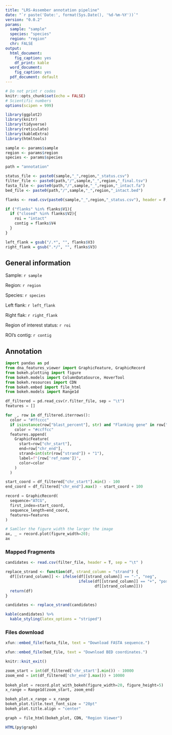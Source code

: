 ```yaml
---
title: "LRS-Assember annotation pipeline"
date: "`r paste('Date:', format(Sys.Date(), '%d-%m-%Y'))`"
version: "0.0.2"
params:
  sample: "sample"
  species: "species"
  region: "region"
  chr: FALSE
output:
  html_document:
    fig_caption: yes
    df_print: kable
  word_document:
    fig_caption: yes
  pdf_document: default
---
```


```r
# Do not print r codes
knitr::opts_chunk$set(echo = FALSE)
# Scientific numbers
options(scipen = 999)

library(ggplot2)
library(knitr)
library(tidyverse)
library(reticulate)
library(kableExtra)
library(htmltools)
```

```r
sample <- params$sample
region <- params$region
species <- params$species

```

```r
path = "annotation"
```

```r

status_file <- paste0(sample,"_",region,"_status.csv")
filter_file <- paste0(path,"/",sample,"_",region,"_final.tsv")
fasta_file <- paste0(path,"/",sample,"_",region,"_intact.fa")
bed_file <- paste0(path,"/",sample,"_",region,"_intact.bed")
```


```r

flanks <- read.csv(paste0(sample,"_",region,"_status.csv"), header = F, sep = "\t")

if ("flanks" %in% flanks$V1){
  if ("closed" %in% flanks$V2){
    roi = "intact"
    contig = flanks$V4
  }
}

left_flank = gsub("/.*", "", flanks$V3)
right_flank = gsub(".*/", "", flanks$V3)
```

## General information

Sample: `r sample`

Region: `r region`

Species: `r species`

Left flank: `r left_flank`

Right flak: `r right_flank`

Region of interest status: `r roi`

ROI's contig: `r contig`

## Annotation

```python
import pandas as pd
from dna_features_viewer import GraphicFeature, GraphicRecord
from bokeh.plotting import figure
from bokeh.models import ColumnDataSource, HoverTool
from bokeh.resources import CDN
from bokeh.embed import file_html
from bokeh.models import Range1d

df_filtered = pd.read_csv(r.filter_file, sep = "\t")
features = []

for _, row in df_filtered.iterrows():
  color = "#ffcccc" 
  if isinstance(row["blast_percent"], str) and "Flanking gene" in row["blast_percent"]:
    color = "#ccffcc"
  features.append(
    GraphicFeature(
      start=row["chr_start"],
      end=row["chr_end"],
      strand=int(str(row["strand"]) + "1"),
      label=f"{row['ref_name']}",
      color=color
    )
  )

start_coord = df_filtered["chr_start"].min() - 100
end_coord = df_filtered["chr_end"].max() - start_coord + 100

record = GraphicRecord(
  sequence="ATCG",
  first_index=start_coord,
  sequence_length=end_coord,
  features=features
)

# Samller the figure_width the larger the image
ax, _ = record.plot(figure_width=20);
ax

```

### Mapped Fragments

```r

candidates <- read.csv(filter_file, header = T, sep = "\t" )

replace_strand <- function(df, strand_column = "strand") {
  df[[strand_column]] <- ifelse(df[[strand_column]] == "-", "neg", 
                                ifelse(df[[strand_column]] == "+", "pos", 
                                       df[[strand_column]]))
  return(df)
}

candidates <- replace_strand(candidates)

kable(candidates) %>%
  kable_styling(latex_options = "striped")
```


### Files download


```r
xfun::embed_file(fasta_file, text = "Download FASTA sequence.")
```



```r
xfun::embed_file(bed_file, text = "Download BED coordinates.")
```


```r
knitr::knit_exit()
```



```python

zoom_start = int(df_filtered['chr_start'].min()) - 10000
zoom_end = int(df_filtered['chr_end'].max()) + 10000
        
bokeh_plot = record.plot_with_bokeh(figure_width=20, figure_height=5)
x_range = Range1d(zoom_start, zoom_end)

bokeh_plot.x_range = x_range
bokeh_plot.title.text_font_size = "20pt"
bokeh_plot.title.align = "center"

graph = file_html(bokeh_plot, CDN, "Region Viewer")

```


```r
HTML(py$graph)
```